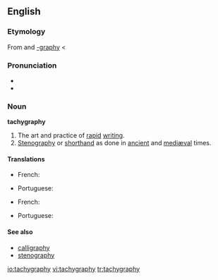 {{was wotd|2006|April|12}}
==English==

===Etymology===
From {{etyl|grc|en}} {{term|ταχύς||swift|tr=takhus|lang=grc|sc=polytonic}} and [[-graphy]] < {{term|-γραφία||writing|tr=-graphia|lang=grc|sc=polytonic}}

===Pronunciation===
* {{IPA|/tæ'kɪɡrəfiː/}}
* {{audio|en-us-tachygraphy.ogg|Audio (US)}}

===Noun===
'''tachygraphy'''

# The art and practice of [[rapid]] [[writing]].
# [[stenography|Stenography]] or [[shorthand]] as done in [[ancient]] and [[mediæval]] times.

====Translations====
{{trans-top|the art and practice of rapid writing}}
* French: {{t|fr|tachygraphie|f}}
{{trans-mid}}
* Portuguese: {{t|pt|taquigrafia|f}}
{{trans-bottom}}

{{trans-top|stenography as done in ancient times}}
* French: {{t|fr|tachygraphie|f}}
{{trans-mid}}
* Portuguese: {{t|pt|taquigrafia|f}}
{{trans-bottom}}

====See also====
* [[calligraphy]]
* [[stenography]]

[[io:tachygraphy]]
[[vi:tachygraphy]]
[[tr:tachygraphy]]